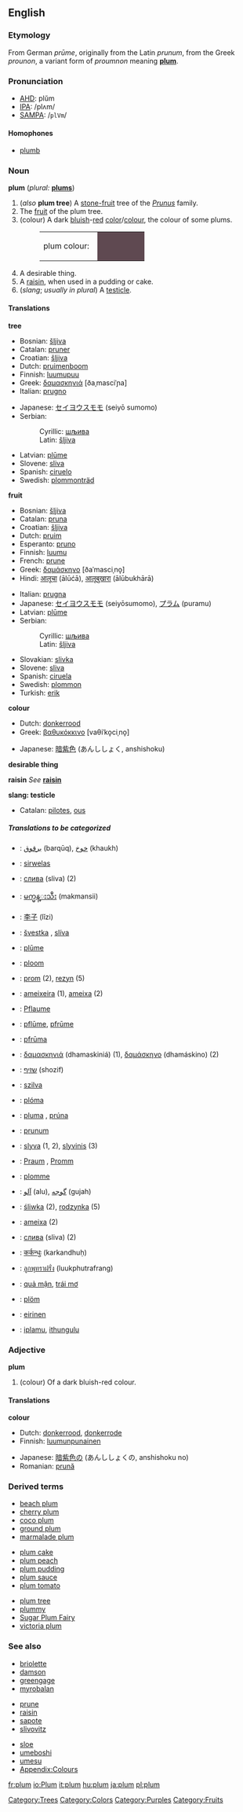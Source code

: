 {{Wikipedia}}
==English==

===Etymology===
From German ''prūme'', originally from the Latin ''prunum'', from the Greek ''prounon'', a variant form of ''proumnon'' meaning '''[[plum]]'''.

===Pronunciation===
*[[w:AHD|AHD]]: plŭm
*[[w:IPA|IPA]]: /plʌm/
*[[w:SAMPA|SAMPA]]: /<tt>plVm</tt>/

====Homophones====
*[[plumb]]

===Noun===
'''plum''' (''plural:'' '''[[plums]]''')

#(''also'' '''plum tree''') A [[stone-fruit]] tree of the ''[[Prunus]]'' family.
#The [[fruit]] of the plum tree.
#(colour) A dark [[bluish]]-[[red]] [[color]]/[[colour]], the colour of some plums.
#:<table><tr><td>plum colour: &nbsp;</td><td bgcolor="#5F4951" width="80">&nbsp; </td></tr></table>
#A desirable thing.
#A [[raisin]], when used in a pudding or cake.
#(''slang''; ''usually in plural'') A [[testicle]].


====Translations====
'''tree'''
{{top}}
*Bosnian: [[šljiva#Bosnian|šljiva]] {{f}}
*Catalan: [[pruner]] {{m}}
*Croatian: [[šljiva#Croatian|šljiva]] {{f}}
*Dutch: [[pruimenboom]]
*Finnish: [[luumupuu]]
*Greek: [[δαμασκηνιά]] [ðaˌmasciˈɲa] {{f}}
*Italian: [[prugno]] {{m}}
{{mid}}
*Japanese: [[セイヨウスモモ]] (seiyō sumomo)
*Serbian:
*:Cyrillic: [[шљива#Serbian|шљива]] {{f}}
*:Latin: [[šljiva#Serbian|šljiva]] {{f}}
*Latvian: [[plūme]] {{f}}
*Slovene: [[sliva]] {{f}}
*Spanish: [[ciruelo]]
*Swedish: [[plommonträd]] {{n}}
{{bottom}}

'''fruit'''
{{top}}
*Bosnian: [[šljiva#Bosnian|šljiva]] {{f}}
*Catalan: [[pruna]] {{f}}
*Croatian: [[šljiva#Croatian|šljiva]] {{f}}
*Dutch: [[pruim]]
*Esperanto: [[pruno]]
*Finnish: [[luumu]]
*French: [[prune]] {{f}}
*Greek: [[δαμάσκηνο]] [ðaˈmasciˌno̞] {{n}}
*Hindi: [[आलूचा]] (ālūćā), [[आलूबुखारा]] (ālūbukhārā)
{{mid}}
*Italian: [[prugna]] {{f}}
*Japanese: [[セイヨウスモモ]] (seiyōsumomo), [[プラム]] (puramu)
*Latvian: [[plūme]] {{f}}
*Serbian:
*:Cyrillic: [[шљива#Serbian|шљива]] {{f}}
*:Latin: [[šljiva#Serbian|šljiva]] {{f}}
*Slovakian: [[slivka]] {{f}}
*Slovene: [[sliva]] {{f}}
*Spanish: [[ciruela]]
*Swedish: [[plommon]] {{n}}
*Turkish: [[erik]]
{{bottom}}

'''colour'''
{{top}}
*Dutch: [[donkerrood]] {{n}}
*Greek: [[βαθυκόκκινο]] [vaθiˈko̞ciˌno̞] {{n}}
{{mid}}
*Japanese: [[暗紫色]] (あんししょく, anshishoku)
{{bottom}}

'''desirable thing'''
{{top}}
{{mid}}
{{bottom}}

'''raisin'''
''See'' '''[[raisin]]'''

'''slang: testicle'''
{{top}}
*Catalan: [[pilotes]], [[ous]]
{{mid}}
{{bottom}}

=====Translations to be categorized=====
{{checktrans}}
<!--Remove this section once all of the translations below have been moved into the tables above.-->
*{{ttbc|Arabic}}: [[برقوق]] (barqūq), [[خوخ]] (khaukh)
*{{ttbc|Binisayâ}}: [[sirwelas]]
*{{ttbc|Bulgarian}}: [[слива]] (sliva) {{f}} (2)
*{{ttbc|Burmese}}: [[မက္မန္းသီး]] (makmansii)
*{{ttbc|Chinese}}: [[李子]] (lǐzi)
*{{ttbc|Czech}}: [[švestka]] {{f}}, [[slíva]] {{f}}
*{{ttbc|Old English}}: [[plūme]] {{f}}
*{{ttbc|Estonian}}: [[ploom]]
*{{ttbc|Frisian}}: [[prom]] (2), [[rezyn]] (5)
*{{ttbc|Galician}}: [[ameixeira]] {{f}} (1), [[ameixa]] {{f}} (2)
*{{ttbc|German}}: [[Pflaume]] {{f}}
*{{ttbc|Middle High German|German, Middle High}}: [[pflūme]], [[pfrūme]]
*{{ttbc|Old High German|German, Old High}}: [[pfrūma]]
*{{ttbc|Greek}}: [[δαμασκηνιά]] (dhamaskiniá) {{f}} (1), [[δαμάσκηνο]] (dhamáskino) {{n}} (2)
*{{ttbc|Hebrew}}: [[שזיף]] (shozif) {{m}}
*{{ttbc|Hungarian}}: [[szilva]]
*{{ttbc|Icelandic}}: [[plóma]] {{f}}
*{{ttbc|Irish}}: [[pluma]] {{m}}, [[prúna]] {{m}}
*{{ttbc|Latin}}: [[prunum]] {{n}}
*{{ttbc|Lithuanian}}: [[slyva]] {{f}} (1, 2), [[slyvinis]] {{m}} (3)
*{{ttbc|Luxembourgish}}: [[Praum]] {{f}}, [[Promm]] {{f}}
*{{ttbc|Norwegian}}: [[plomme]]
*{{ttbc|Persian}}: [[آلو]] (alu), [[گوجه]] (gujah)
*{{ttbc|Polish}}: [[śliwka]] {{f}} (2), [[rodzynka]] {{f}} (5)
*{{ttbc|Portuguese}}: [[ameixa]] {{f}} (2)
*{{ttbc|Russian}}: [[слива]] (sliva) {{f}} (2)
*{{ttbc|Sanskrit}}: [[कर्कन्धुः]] (karkandhuḥ)
*{{ttbc|Thai}}: [[ลูกพุทราฝรั่ง]] (luukphutrafrang)
*{{ttbc|Vietnamese}}: [[quả mận]], [[trái mơ]]
*{{ttbc|Volapük}}: [[plöm]]
*{{ttbc|Welsh}}: [[eirinen]] {{f}}
*{{ttbc|Zulu}}: [[iplamu]], [[ithungulu]]

[[Category:Trees]]

===Adjective===
'''plum'''

#(colour) Of a dark bluish-red colour.

====Translations====
'''colour'''
{{top}}
*Dutch: [[donkerrood]], [[donkerrode]]
*Finnish: [[luumunpunainen]]
{{mid}}
*Japanese: [[暗紫色]]の (あんししょくの, anshishoku no)
*Romanian: [[prună]] {{f}}
{{bottom}}

===Derived terms===
{{top3}}
*[[beach plum]]
*[[cherry plum]]
*[[coco plum]]
*[[ground plum]]
*[[marmalade plum]]
{{mid3}}
*[[plum cake]]
*[[plum peach]]
*[[plum pudding]]
*[[plum sauce]]
*[[plum tomato]]
{{mid3}}
*[[plum tree]]
*[[plummy]]
*[[Sugar Plum Fairy]]
*[[victoria plum]]
{{bottom}}


===See also===
{{top3}}
*[[briolette]]
*[[damson]]
*[[greengage]]
*[[myrobalan]]
{{mid3}}
*[[prune]]
*[[raisin]]
*[[sapote]]
*[[slivovitz]]
{{mid3}}
*[[sloe]]
*[[umeboshi]]
*[[umesu]]
*[[Wiktionary_Appendix:Colours|Appendix:Colours]]
{{bottom}}

[[Category:Colors]]
[[Category:Purples]]
[[Category:Fruits]]

[[fr:plum]]
[[io:Plum]]
[[it:plum]]
[[hu:plum]]
[[ja:plum]]
[[pl:plum]]